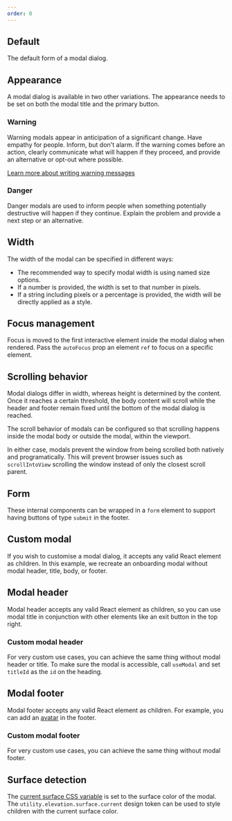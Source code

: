 ```yaml
---
order: 0
---
```



## Default

The default form of a modal dialog.

<Example Component={ModalDefault} packageName="@atlaskit/modal-dialog" />

## Appearance

A modal dialog is available in two other variations.
The appearance needs to be set on both the modal title and the primary button.

### Warning

Warning modals appear in anticipation of a significant change.
Have empathy for people.
Inform,
but don't alarm.
If the warning comes before an action,
clearly communicate what will happen if they proceed,
and provide an alternative or opt-out where possible.

<a href="/content/writing-guidelines/writing-a-warning-message/">Learn more about writing warning messages</a>

<Example Component={ModalWarning} packageName="@atlaskit/modal-dialog" />

### Danger

Danger modals are used to inform people when something potentially destructive will happen if they continue.
Explain the problem and provide a next step or an alternative.

<Example Component={ModalDanger} packageName="@atlaskit/modal-dialog" />

## Width

The width of the modal can be specified in different ways:

- The recommended way to specify modal width is using named size options.
- If a number is provided, the width is set to that number in pixels.
- If a string including pixels or a percentage is provided, the width will be directly applied as a style.

<Example Component={ModalWidth} packageName="@atlaskit/modal-dialog" />

## Focus management

Focus is moved to the first interactive element inside the modal dialog when rendered.
Pass the `autoFocus` prop an element `ref` to focus on a specific element.

<Example Component={FocusSpecificElement} packageName="@atlaskit/modal-dialog" />

## Scrolling behavior

Modal dialogs differ in width,
whereas height is determined by the content.
Once it reaches a certain threshold,
the body content will scroll while the header and footer remain fixed until the bottom of the modal dialog is reached.

The scroll behavior of modals can be configured so that scrolling happens inside the modal body or outside the modal,
within the viewport.

In either case,
modals prevent the window from being scrolled both natively and programatically.
This will prevent browser issues such as `scrollIntoView` scrolling the window instead of only the closest scroll parent.

<Example Component={ModalScroll} packageName="@atlaskit/modal-dialog" />

## Form

These internal components can be wrapped in a `form` element to support
having buttons of type `submit` in the footer.

<Example
  Component={ModalWrapper}
  packageName="@atlaskit/modal-dialog"
/>

## Custom modal

If you wish to customise a modal dialog, it accepts any valid React element
as children. In this example, we recreate an onboarding modal without
modal header, title, body, or footer.

<Example
  Component={ModalCustom}
  packageName="@atlaskit/modal-dialog"
/>

## Modal header

Modal header accepts any valid React element as children, so you can
use modal title in conjunction with other elements like an exit button
in the top right.

<Example
  Component={ModalHeader}
  packageName="@atlaskit/modal-dialog"
/>


### Custom modal header

For very custom use cases, you can achieve the same thing without modal
header or title. To make sure the modal is accessible, call `useModal`
and set `titleId` as the `id` on the heading.

<Example
  Component={ModalCustomHeader}
  packageName="@atlaskit/modal-dialog"
/>

## Modal footer

Modal footer accepts any valid React element as children. For example,
you can add an [avatar](/components/avatar/) in the footer.

<Example
  Component={ModalFooter}
  packageName="@atlaskit/modal-dialog"
/>

### Custom modal footer

For very custom use cases, you can achieve the same thing without modal
footer.

<Example
  Component={ModalCustomFooter}
  packageName="@atlaskit/modal-dialog"
/>

## Surface detection

The [current surface CSS variable](/components/tokens/code#current-surface-color) is set to the surface color of the modal.
The `utility.elevation.surface.current` design token can be used to style children with the current surface color.

<Example
  Component={ModalCurrentSurface}
  packageName="@atlaskit/modal-dialog"
/>
